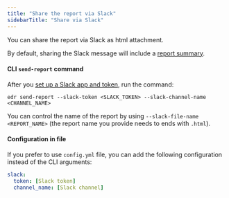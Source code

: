 ```yaml
---
title: "Share the report via Slack"
sidebarTitle: "Share via Slack"
---
```


You can share the report via Slack as html attachment.

By default, sharing the Slack message will include a [report summary](/oss/guides/share-observability-report/send-report-summary).

#### CLI `send-report` command

After you [set up a Slack app and token](/oss/deployment-and-configuration/slack#slack-integration-setup), run the command:

```shell
edr send-report --slack-token <SLACK_TOKEN> --slack-channel-name <CHANNEL_NAME>
```

You can control the name of the report by using `--slack-file-name <REPORT_NAME>` (the report name you provide needs to ends with `.html`).

#### Configuration in file

If you prefer to use `config.yml` file, you can add the following configuration instead of the CLI arguments:

```yml
slack:
  token: [Slack token]
  channel_name: [Slack channel]
```
